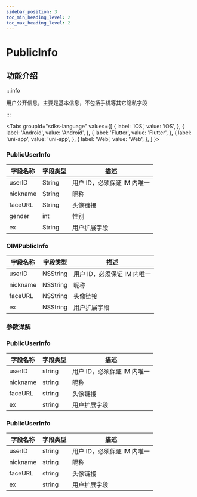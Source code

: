 ```yaml
---
sidebar_position: 3
toc_min_heading_level: 2
toc_max_heading_level: 2
---
```


# PublicInfo

## 功能介绍

:::info

用户公开信息，主要是基本信息，不包括手机等其它隐私字段

:::

<Tabs
groupId="sdks-language"
values={[
{ label: 'iOS', value: 'iOS', },
{ label: 'Android', value: 'Android', },
{ label: 'Flutter', value: 'Flutter', },
{ label: 'uni-app', value: 'uni-app', },
{ label: 'Web', value: 'Web', },
]
}>

<TabItem value="Flutter">

### PublicUserInfo

| 字段名称 | 字段类型 | 描述                        |
| -------- | -------- | --------------------------- |
| userID   | String   | 用户 ID，必须保证 IM 内唯一 |
| nickname | String   | 昵称                        |
| faceURL  | String   | 头像链接                    |
| gender   | int      | 性别                        |
| ex       | String   | 用户扩展字段                |

</TabItem>

<TabItem value="iOS">

### OIMPublicInfo

| 字段名称 | 字段类型 | 描述                        |
| -------- | -------- | --------------------------- |
| userID   | NSString | 用户 ID，必须保证 IM 内唯一 |
| nickname | NSString | 昵称                        |
| faceURL  | NSString | 头像链接                    |
| ex       | NSString | 用户扩展字段                |

</TabItem>

<TabItem value="Android">

### 参数详解

</TabItem>

<TabItem value="Web">

### PublicUserInfo

| 字段名称 | 字段类型 | 描述                        |
| -------- | -------- | --------------------------- |
| userID   | string   | 用户 ID，必须保证 IM 内唯一 |
| nickname | string   | 昵称                        |
| faceURL  | string   | 头像链接                    |
| ex       | string   | 用户扩展字段                |

</TabItem>

<TabItem value="uni-app">

### PublicUserInfo

| 字段名称 | 字段类型 | 描述                        |
| -------- | -------- | --------------------------- |
| userID   | string   | 用户 ID，必须保证 IM 内唯一 |
| nickname | string   | 昵称                        |
| faceURL  | string   | 头像链接                    |
| ex       | string   | 用户扩展字段                |

</TabItem>

</Tabs>
